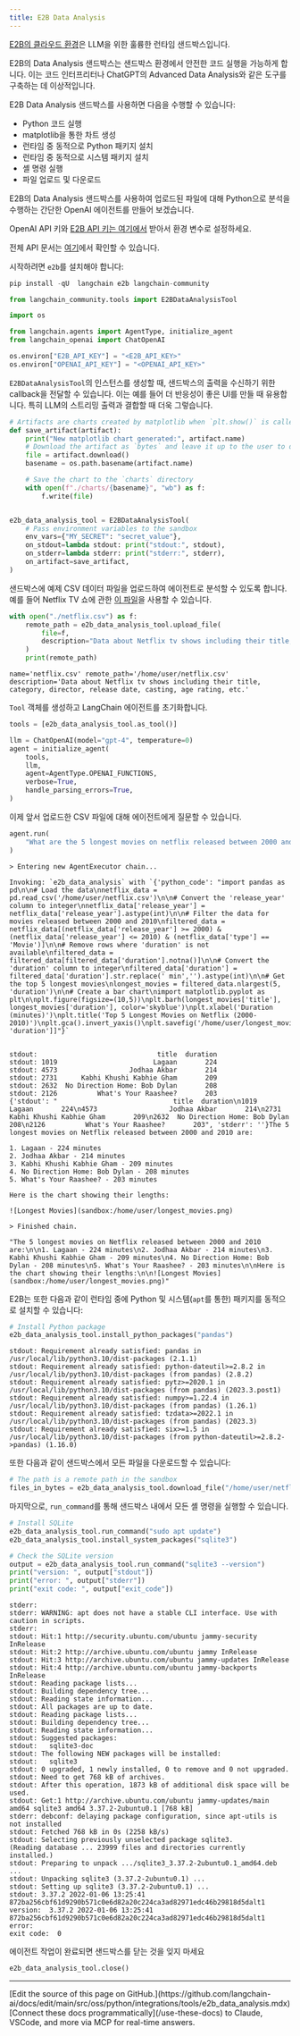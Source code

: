 ```yaml
---
title: E2B Data Analysis
---
```


[E2B의 클라우드 환경](https://e2b.dev)은 LLM을 위한 훌륭한 런타임 샌드박스입니다.

E2B의 Data Analysis 샌드박스는 샌드박스 환경에서 안전한 코드 실행을 가능하게 합니다. 이는 코드 인터프리터나 ChatGPT의 Advanced Data Analysis와 같은 도구를 구축하는 데 이상적입니다.

E2B Data Analysis 샌드박스를 사용하면 다음을 수행할 수 있습니다:

- Python 코드 실행
- matplotlib을 통한 차트 생성
- 런타임 중 동적으로 Python 패키지 설치
- 런타임 중 동적으로 시스템 패키지 설치
- 셸 명령 실행
- 파일 업로드 및 다운로드

E2B의 Data Analysis 샌드박스를 사용하여 업로드된 파일에 대해 Python으로 분석을 수행하는 간단한 OpenAI 에이전트를 만들어 보겠습니다.

OpenAI API 키와 [E2B API 키는 여기에서](https://e2b.dev/docs/getting-started/api-key) 받아서 환경 변수로 설정하세요.

전체 API 문서는 [여기](https://e2b.dev/docs)에서 확인할 수 있습니다.

시작하려면 `e2b`를 설치해야 합니다:

```python
pip install -qU  langchain e2b langchain-community
```

```python
from langchain_community.tools import E2BDataAnalysisTool
```

```python
import os

from langchain.agents import AgentType, initialize_agent
from langchain_openai import ChatOpenAI

os.environ["E2B_API_KEY"] = "<E2B_API_KEY>"
os.environ["OPENAI_API_KEY"] = "<OPENAI_API_KEY>"
```

`E2BDataAnalysisTool`의 인스턴스를 생성할 때, 샌드박스의 출력을 수신하기 위한 callback을 전달할 수 있습니다. 이는 예를 들어 더 반응성이 좋은 UI를 만들 때 유용합니다. 특히 LLM의 스트리밍 출력과 결합할 때 더욱 그렇습니다.

```python
# Artifacts are charts created by matplotlib when `plt.show()` is called
def save_artifact(artifact):
    print("New matplotlib chart generated:", artifact.name)
    # Download the artifact as `bytes` and leave it up to the user to display them (on frontend, for example)
    file = artifact.download()
    basename = os.path.basename(artifact.name)

    # Save the chart to the `charts` directory
    with open(f"./charts/{basename}", "wb") as f:
        f.write(file)


e2b_data_analysis_tool = E2BDataAnalysisTool(
    # Pass environment variables to the sandbox
    env_vars={"MY_SECRET": "secret_value"},
    on_stdout=lambda stdout: print("stdout:", stdout),
    on_stderr=lambda stderr: print("stderr:", stderr),
    on_artifact=save_artifact,
)
```

샌드박스에 예제 CSV 데이터 파일을 업로드하여 에이전트로 분석할 수 있도록 합니다. 예를 들어 Netflix TV 쇼에 관한 [이 파일](https://storage.googleapis.com/e2b-examples/netflix.csv)을 사용할 수 있습니다.

```python
with open("./netflix.csv") as f:
    remote_path = e2b_data_analysis_tool.upload_file(
        file=f,
        description="Data about Netflix tv shows including their title, category, director, release date, casting, age rating, etc.",
    )
    print(remote_path)
```

```output
name='netflix.csv' remote_path='/home/user/netflix.csv' description='Data about Netflix tv shows including their title, category, director, release date, casting, age rating, etc.'
```

`Tool` 객체를 생성하고 LangChain 에이전트를 초기화합니다.

```python
tools = [e2b_data_analysis_tool.as_tool()]

llm = ChatOpenAI(model="gpt-4", temperature=0)
agent = initialize_agent(
    tools,
    llm,
    agent=AgentType.OPENAI_FUNCTIONS,
    verbose=True,
    handle_parsing_errors=True,
)
```

이제 앞서 업로드한 CSV 파일에 대해 에이전트에게 질문할 수 있습니다.

```python
agent.run(
    "What are the 5 longest movies on netflix released between 2000 and 2010? Create a chart with their lengths."
)
```

```output
> Entering new AgentExecutor chain...

Invoking: `e2b_data_analysis` with `{'python_code': "import pandas as pd\n\n# Load the data\nnetflix_data = pd.read_csv('/home/user/netflix.csv')\n\n# Convert the 'release_year' column to integer\nnetflix_data['release_year'] = netflix_data['release_year'].astype(int)\n\n# Filter the data for movies released between 2000 and 2010\nfiltered_data = netflix_data[(netflix_data['release_year'] >= 2000) & (netflix_data['release_year'] <= 2010) & (netflix_data['type'] == 'Movie')]\n\n# Remove rows where 'duration' is not available\nfiltered_data = filtered_data[filtered_data['duration'].notna()]\n\n# Convert the 'duration' column to integer\nfiltered_data['duration'] = filtered_data['duration'].str.replace(' min','').astype(int)\n\n# Get the top 5 longest movies\nlongest_movies = filtered_data.nlargest(5, 'duration')\n\n# Create a bar chart\nimport matplotlib.pyplot as plt\n\nplt.figure(figsize=(10,5))\nplt.barh(longest_movies['title'], longest_movies['duration'], color='skyblue')\nplt.xlabel('Duration (minutes)')\nplt.title('Top 5 Longest Movies on Netflix (2000-2010)')\nplt.gca().invert_yaxis()\nplt.savefig('/home/user/longest_movies.png')\n\nlongest_movies[['title', 'duration']]"}`


stdout:                              title  duration
stdout: 1019                        Lagaan       224
stdout: 4573                  Jodhaa Akbar       214
stdout: 2731      Kabhi Khushi Kabhie Gham       209
stdout: 2632  No Direction Home: Bob Dylan       208
stdout: 2126          What's Your Raashee?       203
{'stdout': "                             title  duration\n1019                        Lagaan       224\n4573                  Jodhaa Akbar       214\n2731      Kabhi Khushi Kabhie Gham       209\n2632  No Direction Home: Bob Dylan       208\n2126          What's Your Raashee?       203", 'stderr': ''}The 5 longest movies on Netflix released between 2000 and 2010 are:

1. Lagaan - 224 minutes
2. Jodhaa Akbar - 214 minutes
3. Kabhi Khushi Kabhie Gham - 209 minutes
4. No Direction Home: Bob Dylan - 208 minutes
5. What's Your Raashee? - 203 minutes

Here is the chart showing their lengths:

![Longest Movies](sandbox:/home/user/longest_movies.png)

> Finished chain.
```

```output
"The 5 longest movies on Netflix released between 2000 and 2010 are:\n\n1. Lagaan - 224 minutes\n2. Jodhaa Akbar - 214 minutes\n3. Kabhi Khushi Kabhie Gham - 209 minutes\n4. No Direction Home: Bob Dylan - 208 minutes\n5. What's Your Raashee? - 203 minutes\n\nHere is the chart showing their lengths:\n\n![Longest Movies](sandbox:/home/user/longest_movies.png)"
```

E2B는 또한 다음과 같이 런타임 중에 Python 및 시스템(`apt`를 통한) 패키지를 동적으로 설치할 수 있습니다:

```python
# Install Python package
e2b_data_analysis_tool.install_python_packages("pandas")
```

```output
stdout: Requirement already satisfied: pandas in /usr/local/lib/python3.10/dist-packages (2.1.1)
stdout: Requirement already satisfied: python-dateutil>=2.8.2 in /usr/local/lib/python3.10/dist-packages (from pandas) (2.8.2)
stdout: Requirement already satisfied: pytz>=2020.1 in /usr/local/lib/python3.10/dist-packages (from pandas) (2023.3.post1)
stdout: Requirement already satisfied: numpy>=1.22.4 in /usr/local/lib/python3.10/dist-packages (from pandas) (1.26.1)
stdout: Requirement already satisfied: tzdata>=2022.1 in /usr/local/lib/python3.10/dist-packages (from pandas) (2023.3)
stdout: Requirement already satisfied: six>=1.5 in /usr/local/lib/python3.10/dist-packages (from python-dateutil>=2.8.2->pandas) (1.16.0)
```

또한 다음과 같이 샌드박스에서 모든 파일을 다운로드할 수 있습니다:

```python
# The path is a remote path in the sandbox
files_in_bytes = e2b_data_analysis_tool.download_file("/home/user/netflix.csv")
```

마지막으로, `run_command`를 통해 샌드박스 내에서 모든 셸 명령을 실행할 수 있습니다.

```python
# Install SQLite
e2b_data_analysis_tool.run_command("sudo apt update")
e2b_data_analysis_tool.install_system_packages("sqlite3")

# Check the SQLite version
output = e2b_data_analysis_tool.run_command("sqlite3 --version")
print("version: ", output["stdout"])
print("error: ", output["stderr"])
print("exit code: ", output["exit_code"])
```

```output
stderr:
stderr: WARNING: apt does not have a stable CLI interface. Use with caution in scripts.
stderr:
stdout: Hit:1 http://security.ubuntu.com/ubuntu jammy-security InRelease
stdout: Hit:2 http://archive.ubuntu.com/ubuntu jammy InRelease
stdout: Hit:3 http://archive.ubuntu.com/ubuntu jammy-updates InRelease
stdout: Hit:4 http://archive.ubuntu.com/ubuntu jammy-backports InRelease
stdout: Reading package lists...
stdout: Building dependency tree...
stdout: Reading state information...
stdout: All packages are up to date.
stdout: Reading package lists...
stdout: Building dependency tree...
stdout: Reading state information...
stdout: Suggested packages:
stdout:   sqlite3-doc
stdout: The following NEW packages will be installed:
stdout:   sqlite3
stdout: 0 upgraded, 1 newly installed, 0 to remove and 0 not upgraded.
stdout: Need to get 768 kB of archives.
stdout: After this operation, 1873 kB of additional disk space will be used.
stdout: Get:1 http://archive.ubuntu.com/ubuntu jammy-updates/main amd64 sqlite3 amd64 3.37.2-2ubuntu0.1 [768 kB]
stderr: debconf: delaying package configuration, since apt-utils is not installed
stdout: Fetched 768 kB in 0s (2258 kB/s)
stdout: Selecting previously unselected package sqlite3.
(Reading database ... 23999 files and directories currently installed.)
stdout: Preparing to unpack .../sqlite3_3.37.2-2ubuntu0.1_amd64.deb ...
stdout: Unpacking sqlite3 (3.37.2-2ubuntu0.1) ...
stdout: Setting up sqlite3 (3.37.2-2ubuntu0.1) ...
stdout: 3.37.2 2022-01-06 13:25:41 872ba256cbf61d9290b571c0e6d82a20c224ca3ad82971edc46b29818d5dalt1
version:  3.37.2 2022-01-06 13:25:41 872ba256cbf61d9290b571c0e6d82a20c224ca3ad82971edc46b29818d5dalt1
error:
exit code:  0
```

에이전트 작업이 완료되면 샌드박스를 닫는 것을 잊지 마세요

```python
e2b_data_analysis_tool.close()
```

---

<Callout icon="pen-to-square" iconType="regular">
    [Edit the source of this page on GitHub.](https://github.com/langchain-ai/docs/edit/main/src/oss/python/integrations/tools/e2b_data_analysis.mdx)
</Callout>
<Tip icon="terminal" iconType="regular">
    [Connect these docs programmatically](/use-these-docs) to Claude, VSCode, and more via MCP for    real-time answers.
</Tip>
